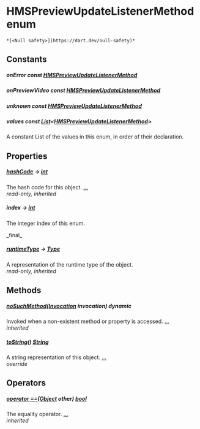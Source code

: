 # HMSPreviewUpdateListenerMethod enum

    *[<Null safety>](https://dart.dev/null-safety)*

## Constants

##### onError const [HMSPreviewUpdateListenerMethod](../hmssdk_flutter/HMSPreviewUpdateListenerMethod-class)

##### onPreviewVideo const [HMSPreviewUpdateListenerMethod](../hmssdk_flutter/HMSPreviewUpdateListenerMethod-class)

##### unknown const [HMSPreviewUpdateListenerMethod](../hmssdk_flutter/HMSPreviewUpdateListenerMethod-class)

##### values const [List](https://api.flutter.dev/flutter/dart-core/List-class.html)&lt;[HMSPreviewUpdateListenerMethod](../hmssdk_flutter/HMSPreviewUpdateListenerMethod-class)>

<p>A constant List of the values in this enum, in order of their declaration.</p>

## Properties

##### [hashCode](https://api.flutter.dev/flutter/dart-core/Object/hashCode.html) &#8594; [int](https://api.flutter.dev/flutter/dart-core/int-class.html)

The hash code for this object. [...](https://api.flutter.dev/flutter/dart-core/Object/hashCode.html)  
_read-only, inherited_

##### index &#8594; [int](https://api.flutter.dev/flutter/dart-core/int-class.html)

<p>The integer index of this enum.</p>   
_final_

##### [runtimeType](https://api.flutter.dev/flutter/dart-core/Object/runtimeType.html) &#8594; [Type](https://api.flutter.dev/flutter/dart-core/Type-class.html)

A representation of the runtime type of the object.  
_read-only, inherited_

## Methods

##### [noSuchMethod](https://api.flutter.dev/flutter/dart-core/Object/noSuchMethod.html)([Invocation](https://api.flutter.dev/flutter/dart-core/Invocation-class.html) invocation) dynamic

Invoked when a non-existent method or property is accessed. [...](https://api.flutter.dev/flutter/dart-core/Object/noSuchMethod.html)  
_inherited_

##### [toString](../hmssdk_flutter/HMSPreviewUpdateListenerMethod/toString)() [String](https://api.flutter.dev/flutter/dart-core/String-class.html)

A string representation of this object. [...](../hmssdk_flutter/HMSPreviewUpdateListenerMethod/toString)  
_override_

## Operators

##### [operator ==](https://api.flutter.dev/flutter/dart-core/Object/operator_equals.html)([Object](https://api.flutter.dev/flutter/dart-core/Object-class.html) other) [bool](https://api.flutter.dev/flutter/dart-core/bool-class.html)

The equality operator. [...](https://api.flutter.dev/flutter/dart-core/Object/operator_equals.html)  
_inherited_
